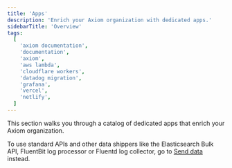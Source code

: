 ```yaml
---
title: 'Apps'
description: 'Enrich your Axiom organization with dedicated apps.'
sidebarTitle: 'Overview'
tags:
  [
    'axiom documentation',
    'documentation',
    'axiom',
    'aws lambda',
    'cloudflare workers',
    'datadog migration',
    'grafana',
    'vercel',
    'netlify',
  ]
---
```


This section walks you through a catalog of dedicated apps that enrich your Axiom organization.

To use standard APIs and other data shippers like the Elasticsearch Bulk API, FluentBit log processor or Fluentd log collector, go to [Send data](/send-data/ingest) instead.

<CardGroup>
  <Card
    title="AWS Lambda"
    href="/apps/lambda"
  >
  </Card>
  <Card
    title="AWS PrivateLink"
    href="/apps/aws-privatelink"
  >
  </Card>
  <Card
    title="Cloudflare Workers"
    href="/apps/cloudflare-workers"
  >
  </Card>
  <Card
    title="Cloudflare Logpush"
    href="/apps/cloudflare-logpush"
  >
  </Card>
    <Card
    title="Grafana"
    href="/apps/grafana"
  >
  </Card>
  </Card>
    <Card
    title="Hex"
    href="/apps/hex"
  >
  </Card>
  <Card
    title="Netlify"
    href="/apps/netlify"
  >
  </Card>
    <Card
    title="Tailscale"
    href="/apps/tailscale"
  >
  </Card>
    <Card
    title="Terraform"
    href="/apps/terraform"
  >
  </Card>
  <Card
    title="Vercel"
    href="/apps/vercel"
  >
  </Card>
</CardGroup>